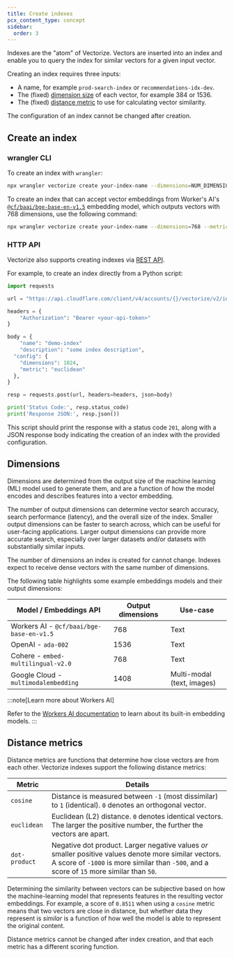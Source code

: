 ```yaml
---
title: Create indexes
pcx_content_type: concept
sidebar:
  order: 3
---
```



Indexes are the "atom" of Vectorize. Vectors are inserted into an index and enable you to query the index for similar vectors for a given input vector.

Creating an index requires three inputs:

- A name, for example `prod-search-index` or `recommendations-idx-dev`.
- The (fixed) [dimension size](#dimensions) of each vector, for example 384 or 1536.
- The (fixed) [distance metric](#distance-metrics) to use for calculating vector similarity.

The configuration of an index cannot be changed after creation.

## Create an index

### wrangler CLI

<Render file="vectorize-wrangler-version" />

<Render file="vectorize-legacy" />

To create an index with `wrangler`:

```sh
npx wrangler vectorize create your-index-name --dimensions=NUM_DIMENSIONS --metric=SELECTED_METRIC
```

To create an index that can accept vector embeddings from Worker's AI's [`@cf/baai/bge-base-en-v1.5`](/workers-ai/models/#text-embeddings) embedding model, which outputs vectors with 768 dimensions, use the following command:

```sh
npx wrangler vectorize create your-index-name --dimensions=768 --metric=cosine
```

### HTTP API

Vectorize also supports creating indexes via [REST API](/api/operations/vectorize-create-vectorize-index).

For example, to create an index directly from a Python script:

```py
import requests

url = "https://api.cloudflare.com/client/v4/accounts/{}/vectorize/v2/indexes".format("your-account-id")

headers = {
    "Authorization": "Bearer <your-api-token>"
}

body = {
	"name": "demo-index"
	"description": "some index description",
  "config": {
    "dimensions": 1024,
    "metric": "euclidean"
  },
}

resp = requests.post(url, headers=headers, json=body)

print('Status Code:', resp.status_code)
print('Response JSON:', resp.json())
```

This script should print the response with a status code `201`, along with a JSON response body indicating the creation of an index with the provided configuration.

## Dimensions

Dimensions are determined from the output size of the machine learning (ML) model used to generate them, and are a function of how the model encodes and describes features into a vector embedding.

The number of output dimensions can determine vector search accuracy, search performance (latency), and the overall size of the index. Smaller output dimensions can be faster to search across, which can be useful for user-facing applications. Larger output dimensions can provide more accurate search, especially over larger datasets and/or datasets with substantially similar inputs.

The number of dimensions an index is created for cannot change. Indexes expect to receive dense vectors with the same number of dimensions.

The following table highlights some example embeddings models and their output dimensions:

| Model / Embeddings API                   | Output dimensions | Use-case                   |
| ---------------------------------------- | ----------------- | -------------------------- |
| Workers AI - `@cf/baai/bge-base-en-v1.5` | 768               | Text                       |
| OpenAI - `ada-002`                       | 1536              | Text                       |
| Cohere - `embed-multilingual-v2.0`       | 768               | Text                       |
| Google Cloud - `multimodalembedding`     | 1408              | Multi-modal (text, images) |

:::note[Learn more about Workers AI]

Refer to the [Workers AI documentation](/workers-ai/models/#text-embeddings) to learn about its built-in embedding models.
:::

## Distance metrics

Distance metrics are functions that determine how close vectors are from each other. Vectorize indexes support the following distance metrics:

| Metric        | Details                                                                                                                                                                                            |
| ------------- | -------------------------------------------------------------------------------------------------------------------------------------------------------------------------------------------------- |
| `cosine`      | Distance is measured between `-1` (most dissimilar) to `1` (identical). `0` denotes an orthogonal vector.                                                                                          |
| `euclidean`   | Euclidean (L2) distance. `0` denotes identical vectors. The larger the positive number, the further the vectors are apart.                                                                         |
| `dot-product` | Negative dot product. Larger negative values _or_ smaller positive values denote more similar vectors. A score of `-1000` is more similar than `-500`, and a score of `15` more similar than `50`. |

Determining the similarity between vectors can be subjective based on how the machine-learning model that represents features in the resulting vector embeddings. For example, a score of `0.8511` when using a `cosine` metric means that two vectors are close in distance, but whether data they represent is _similar_ is a function of how well the model is able to represent the original content.

Distance metrics cannot be changed after index creation, and that each metric has a different scoring function.
